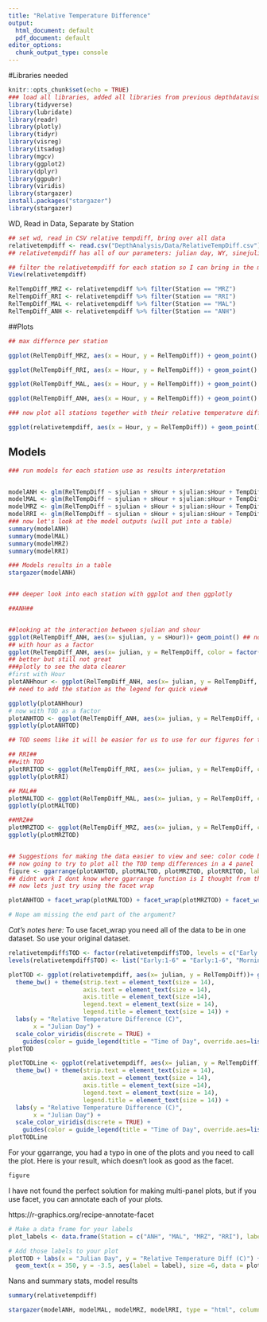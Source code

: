 ```yaml
---
title: "Relative Temperature Difference"
output:
  html_document: default
  pdf_document: default
editor_options:
  chunk_output_type: console
---
```

#Libraries needed

```r
knitr::opts_chunk$set(echo = TRUE)
### load all libraries, added all libraries from previous depthdatavisualiztion.rmd whether we necessarily needed them or not.
library(tidyverse)
library(lubridate)
library(readr)
library(plotly)
library(tidyr)
library(visreg)
library(itsadug)
library(mgcv)
library(ggplot2)
library(dplyr)
library(ggpubr)
library(viridis)
library(stargazer)
install.packages("stargazer")
library(stargazer)
```

WD, Read in Data, Separate by Station
```r
## set wd, read in CSV relative tempdiff, bring over all data
relativetempdiff <- read.csv("DepthAnalysis/Data/RelativeTempDiff.csv")
## relativetempdiff has all of our parameters: julian day, WY, sinejulian, sinehour etc and is the correct timeframe

## filter the relativetempdiff for each station so I can bring in the models or try the models first
View(relativetempdiff)

RelTempDiff_MRZ <- relativetempdiff %>% filter(Station == "MRZ")
RelTempDiff_RRI <- relativetempdiff %>% filter(Station == "RRI")
RelTempDiff_MAL <- relativetempdiff %>% filter(Station == "MAL")
RelTempDiff_ANH <- relativetempdiff %>% filter(Station == "ANH")

```



##Plots
```r

## max differnce per station

ggplot(RelTempDiff_MRZ, aes(x = Hour, y = RelTempDiff)) + geom_point() 

ggplot(RelTempDiff_RRI, aes(x = Hour, y = RelTempDiff)) + geom_point()

ggplot(RelTempDiff_MAL, aes(x = Hour, y = RelTempDiff)) + geom_point()

ggplot(RelTempDiff_ANH, aes(x = Hour, y = RelTempDiff)) + geom_point()

### now plot all stations together with their relative temperature difference

ggplot(relativetempdiff, aes(x = Hour, y = RelTempDiff)) + geom_point() + facet_wrap(~Station)

```



## Models
```r
### run models for each station use as results interpretation


modelANH <- glm(RelTempDiff ~ sjulian + sHour + sjulian:sHour + TempDiffLag , data = RelTempDiff_ANH)
modelMAL <- glm(RelTempDiff ~ sjulian + sHour + sjulian:sHour + TempDiffLag , data = RelTempDiff_MAL)
modelMRZ <- glm(RelTempDiff ~ sjulian + sHour + sjulian:sHour + TempDiffLag , data = RelTempDiff_MRZ)
modelRRI <- glm(RelTempDiff ~ sjulian + sHour + sjulian:sHour + TempDiffLag , data = RelTempDiff_RRI)
### now let's look at the model outputs (will put into a table)
summary(modelANH)
summary(modelMAL)
summary(modelMRZ)
summary(modelRRI)

### Models results in a table
stargazer(modelANH)


### deeper look into each station with ggplot and then ggplotly

##ANH##


##looking at the interaction between sjulian and shour
ggplot(RelTempDiff_ANH, aes(x= sjulian, y = sHour))+ geom_point() ## not a great plot
## with hour as a factor
ggplot(RelTempDiff_ANH, aes(x= julian, y = RelTempDiff, color = factor(Hour)))+ geom_point(size = .4)
## better but still not great
###plotly to see the data clearer
#first with Hour
plotANHhour <- ggplot(RelTempDiff_ANH, aes(x= julian, y = RelTempDiff, color = factor(Hour)))+ geom_point(size = .4) 
## need to add the station as the legend for quick view#

ggplotly(plotANHhour)
# now with TOD as a factor 
plotANHTOD <- ggplot(RelTempDiff_ANH, aes(x= julian, y = RelTempDiff, color = factor(TOD)))+ geom_point(size = .6)
ggplotly(plotANHTOD)

## TOD seems like it will be easier for us to use for our figures for the viewers, but the models will be run hourly

## RRI##
##with TOD
plotRRITOD <- ggplot(RelTempDiff_RRI, aes(x= julian, y = RelTempDiff, color = factor(TOD)))+ geom_point(size = .6)
ggplotly(plotRRI)

## MAL##
plotMALTOD <- ggplot(RelTempDiff_MAL, aes(x= julian, y = RelTempDiff, color = factor(TOD)))+ geom_point(size = .6)
ggplotly(plotMALTOD)

##MRZ##
plotMRZTOD <- ggplot(RelTempDiff_MRZ, aes(x= julian, y = RelTempDiff, color = factor(TOD)))+ geom_point(size = .6)
ggplotly(plotMRZTOD)


## Suggestions for making the data easier to view and see: color code by TOD (change groups) add a loess line with gmsmooth
## now going to try to plot all the TOD temp differences in a 4 panel
figure <- ggarrange(plotANHTOD, plotMALTOD, plotMRZTOD, plotRRITOD, labels = c("Antioch", "Mallard", "Martinez", "Rough and Ready Island"), ncol = 2, nrow = 2)
## didnt work I dont know where ggarrange function is I thought from the tutorial it looks like it was from ggplot
## now lets just try using the facet wrap

plotANHTOD + facet_wrap(plotMALTOD) + facet_wrap(plotMRZTOD) + facet_wrap(plotRRITOD) 

# Nope am missing the end part of the argument?


```

*Cat's notes here:*
To use facet_wrap you need all of the data to be in one dataset. So use your original dataset.
```r
relativetempdiff$TOD <- factor(relativetempdiff$TOD, levels = c("Early:1-6", "Morning:6-12", "Afternoon:12-18", "Evening:18-24"))
levels(relativetempdiff$TOD) <- list("Early:1-6" = "Early:1-6", "Morning:7-12" = "Morning:6-12", "Afternoon:13-18" = "Afternoon:12-18", "Evening:19-24" = "Evening:18-24")

plotTOD <- ggplot(relativetempdiff, aes(x= julian, y = RelTempDiff))+ geom_point(aes(color = TOD),size = .6) + facet_wrap(~Station) + 
  theme_bw() + theme(strip.text = element_text(size = 14),
                     axis.text = element_text(size = 14),
                     axis.title = element_text(size =14),
                     legend.text = element_text(size = 14),
                     legend.title = element_text(size = 14)) +
  labs(y = "Relative Temperature Difference (C)",
       x = "Julian Day") +
  scale_color_viridis(discrete = TRUE) +
    guides(color = guide_legend(title = "Time of Day", override.aes=list(size = 4)))
plotTOD
```

```r
plotTODLine <- ggplot(relativetempdiff, aes(x= julian, y = RelTempDiff))+ geom_smooth(aes(color = TOD), method = "loess", se = TRUE) + facet_wrap(~Station) + 
  theme_bw() + theme(strip.text = element_text(size = 14),
                     axis.text = element_text(size = 14),
                     axis.title = element_text(size =14),
                     legend.text = element_text(size = 14),
                     legend.title = element_text(size = 14)) +
  labs(y = "Relative Temperature Difference (C)", 
       x = "Julian Day") +
  scale_color_viridis(discrete = TRUE) +
    guides(color = guide_legend(title = "Time of Day", override.aes=list(size = 4)))
plotTODLine
```


For your ggarrange, you had a typo in one of the plots and you need to call the plot. Here is your result, which doesn't look as good as the facet. 

```r
figure
```

I have not found the perfect solution for making multi-panel plots, but if you use facet, you can annotate each of your plots.

https://r-graphics.org/recipe-annotate-facet
```r
# Make a data frame for your labels
plot_labels <- data.frame(Station = c("ANH", "MAL", "MRZ", "RRI"), label = c("A", "B", "C", "D"))

# Add those labels to your plot
plotTOD + labs(x = "Julian Day", y = "Relative Temperature Diff (C)") + 
  geom_text(x = 350, y = -3.5, aes(label = label), size =6, data = plot_labels)
```
Nans and summary stats, model results 

```r
summary(relativetempdiff)

stargazer(modelANH, modelMAL, modelMRZ, modelRRI, type = "html", column.labels = c("ANH", "MAL", "MRZ", "RRI"), title = "Continuous Dataset Model Results", out ="allglmdpethmodeloutputs.html")

```

